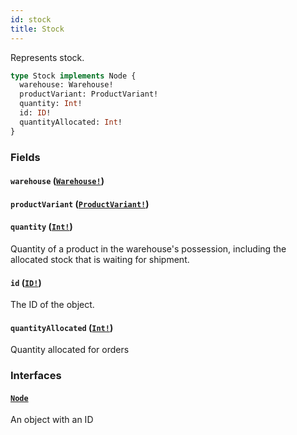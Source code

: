 ```yaml
---
id: stock
title: Stock
---
```


Represents stock.

```graphql
type Stock implements Node {
  warehouse: Warehouse!
  productVariant: ProductVariant!
  quantity: Int!
  id: ID!
  quantityAllocated: Int!
}
```

### Fields

#### `warehouse` ([`Warehouse!`](/api-reference/objects/warehouse.mdx))

#### `productVariant` ([`ProductVariant!`](/api-reference/objects/product-variant.mdx))

#### `quantity` ([`Int!`](/api-reference/scalars/int.mdx))

Quantity of a product in the warehouse's possession, including the allocated stock that is waiting for shipment.

#### `id` ([`ID!`](/api-reference/scalars/id.mdx))

The ID of the object.

#### `quantityAllocated` ([`Int!`](/api-reference/scalars/int.mdx))

Quantity allocated for orders

### Interfaces

#### [`Node`](/api-reference/interfaces/node.mdx)

An object with an ID
